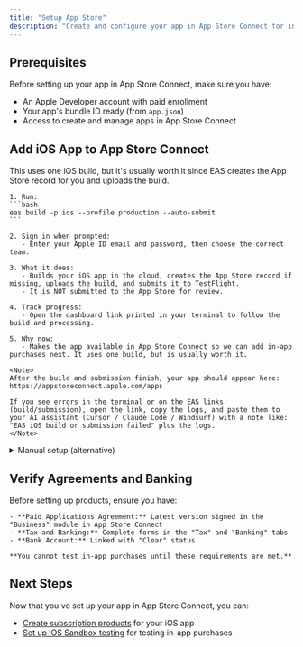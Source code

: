 ```yaml
---
title: "Setup App Store"
description: "Create and configure your app in App Store Connect for in-app purchases"
---
```


## Prerequisites

Before setting up your app in App Store Connect, make sure you have:

- An Apple Developer account with paid enrollment
- Your app's bundle ID ready (from `app.json`)
- Access to create and manage apps in App Store Connect

## Add iOS App to App Store Connect

<Steps>
  <Step title="Recommended: Create App entry via EAS (auto-submit)">
    This uses one iOS build, but it's usually worth it since EAS creates the App Store record for you and uploads the build.

    1. Run:
    ```bash
    eas build -p ios --profile production --auto-submit
    ```

    2. Sign in when prompted:
       - Enter your Apple ID email and password, then choose the correct team.

    3. What it does:
       - Builds your iOS app in the cloud, creates the App Store record if missing, uploads the build, and submits it to TestFlight.
       - It is NOT submitted to the App Store for review.

    4. Track progress:
       - Open the dashboard link printed in your terminal to follow the build and processing.

    5. Why now:
       - Makes the app available in App Store Connect so we can add in‑app purchases next. It uses one build, but is usually worth it.

    <Note>
    After the build and submission finish, your app should appear here: https://appstoreconnect.apple.com/apps
    
    If you see errors in the terminal or on the EAS links (build/submission), open the link, copy the logs, and paste them to your AI assistant (Cursor / Claude Code / Windsurf) with a note like: "EAS iOS build or submission failed" plus the logs.
    </Note>
  </Step>
</Steps>

<details>
  <summary>Manual setup (alternative)</summary>

  <Steps>
    <Step title="Create New App">
      1. Go to [App Store Connect Apps](https://appstoreconnect.apple.com/apps)
      2. Next to "Apps", click **+** > **New App**
      3. Fill in the app details:
         - **Platform:** iOS
         - **App Name:** Your app name (from `app.json`)
         - **Primary Language:** English
         - **Bundle ID:** The bundle ID of your app (from `app.json`) - should be automatically added by EAS
         - **SKU:** You can just use your scheme or slug from `app.json`
         - **User Access:** Full Access
      4. Click **Create**
    </Step>
  </Steps>

</details>

## Verify Agreements and Banking

<Steps>
  <Step title="Complete Required Agreements and Banking">
    Before setting up products, ensure you have:
    
    - **Paid Applications Agreement:** Latest version signed in the "Business" module in App Store Connect
    - **Tax and Banking:** Complete forms in the "Tax" and "Banking" tabs
    - **Bank Account:** Linked with "Clear" status
    
    **You cannot test in-app purchases until these requirements are met.**
  </Step>
</Steps>

 

## Next Steps

Now that you've set up your app in App Store Connect, you can:

- [Create subscription products](./ios-products) for your iOS app
- [Set up iOS Sandbox testing](./ios-sandbox) for testing in-app purchases
